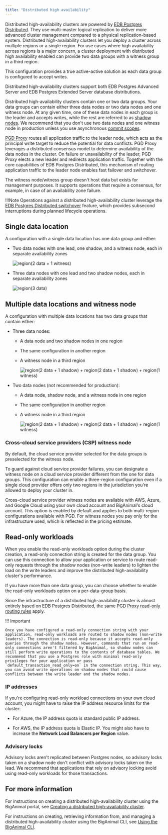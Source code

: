 ```yaml
---
title: "Distributed high availability"
---
```


Distributed high-availability clusters are powered by [EDB Postgres Distributed](/pgd/latest/). They use multi-master logical replication to deliver more advanced cluster management compared to a physical replication-based system. Distributed high-availability clusters let you deploy a cluster across multiple regions or a single region. For use cases where high availability across regions is a major concern, a cluster deployment with distributed high availability enabled can provide two data groups with a witness group in a third region.

This configuration provides a true active-active solution as each data group is configured to accept writes. 

Distributed high-availability clusters support both EDB Postgres Advanced Server and EDB Postgres Extended Server database distributions. 

Distributed high-availability clusters contain one or two data groups. Your data groups can contain either three data nodes or two data nodes and one witness node. At any given time, one of these data nodes in each group is the leader and accepts writes, while the rest are referred to as [shadow nodes](/pgd/latest/terminology/#write-leader). We recommend that you don't use two data nodes and one witness node in production unless you use asynchronous [commit scopes](/pgd/latest/durability/commit-scopes/). 

[PGD Proxy](/pgd/latest/routing/proxy) routes all application traffic to the leader node, which acts as the principal write target to reduce the potential for data conflicts. PGD Proxy leverages a distributed consensus model to determine availability of the data nodes in the cluster. On failure or unavailability of the leader, PGD Proxy elects a new leader and redirects application traffic. Together with the core capabilities of EDB Postgres Distributed, this mechanism of routing application traffic to the leader node enables fast failover and switchover.

The witness node/witness group doesn't host data but exists for management purposes. It supports operations that require a consensus, for example, in case of an availability zone failure. 

!!!Note
   Operations against a distributed high-availability cluster leverage the [EDB Postgres Distributed switchover](/pgd/latest/cli/command_ref/pgd_switchover/) feature, which provides subsecond interruptions during planned lifecycle operations.

## Single data location 

A configuration with a single data location has one data group and either:

- Two data nodes with one lead, one shadow, and a witness node, each in separate availability zones

    ![region(2 data + 1 witness)](../../images/image5.png)

- Three data nodes with one lead and two shadow nodes, each in separate availability zones

    ![region(3 data)](../../images/image3.png)

## Multiple data locations and witness node

A configuration with multiple data locations has two data groups that contain either:

- Three data nodes:

  - A data node and two shadow nodes in one region
  - The same configuration in another region
  - A witness node in a third region

    ![region(2 data + 1 shadow) + region(2 data + 1 shadow) + region(1 witness)](../../images/eha.png)

- Two data nodes (not recommended for production):

  - A data node, shadow node, and a witness node in one region
  - The same configuration in another region
  - A witness node in a third region

    ![region(2 data + 1 shadow) + region(2 data + 1 shadow) + region(1 witness)](../../images/2dn-1wn-2dn-1wn-1wg.png)

### Cross-cloud service providers (CSP) witness node

By default, the cloud service provider selected for the data groups is preselected for the witness node.

To guard against cloud service provider failures, you can designate a witness node on a cloud service provider different from the one for data groups. This configuration can enable a three-region configuration even if a single cloud provider offers only two regions in the jurisdiction you're allowed to deploy your cluster in.

Cross-cloud service provider witness nodes are available with AWS, Azure, and Google Cloud using your own cloud account and BigAnimal's cloud account. This option is enabled by default and applies to both multi-region configurations available with PGD. For witness nodes you pay only for the infrastructure used, which is reflected in the pricing estimate.

## Read-only workloads

When you enable the read-only workloads option during the cluster creation, a read-only connection string is created for the data group. You can use this connection to allow your application or service to route read-only requests through the shadow nodes (non-write leaders) to lighten the load on the write leaders and improve the distributed high-availability cluster's performance. 

If you have more than one data group, you can choose whether to enable the read-only workloads option on a per-data-group basis. 

Since the infrastructure of a distributed high-availability cluster is almost entirely based on EDB Postgres Distributed, the same [PGD Proxy read-only routing rules](/pgd/latest/routing/readonly/) apply.

!!! Important 
       
    Once you have configured a read-only connection string with your application, read-only workloads are routed to shadow nodes (non-write leaders). The connection is read-only because it accepts read-only queries through the shadow nodes. However, commands that run on read-only connections aren't filtered by BigAnimal, so shadow nodes can still perform write operations to the contents of database tables. We recommend that you use a Postgres role with minimal read-only privileges for your application or pass `default_transaction_read_only=on` in the connection string. This way, you can avoid write operations on shadow nodes that could cause conflicts between the write leader and the shadow nodes. 

### IP addresses

If you're configuring read-only workload connections on your own cloud account, you might have to raise the IP address resource limits for the cluster:

- For Azure, the IP address quota is standard public IP address.

- For AWS, the IP address quota is Elastic IP. You might also have to increase the **Network Load Balancers per Region** value. 
       
### Advisory locks

Advisory locks aren't replicated between Postgres nodes, so advisory locks taken on a shadow node don't conflict with advisory locks taken on the lead. We recommend that applications that rely on advisory locking avoid using read-only workloads for those transactions.


## For more information

For instructions on creating a distributed high-availability cluster using the BigAnimal portal, see [Creating a distributed high-availability cluster](../../getting_started/creating_a_cluster/creating_a_dha_cluster/).

For instructions on creating, retrieving information from, and managing a distributed high-availability cluster using the BigAnimal CLI, see [Using the BigAnimal CLI](/biganimal/latest/reference/cli/managing_clusters/#managing-distributed-high-availability-clusters).
